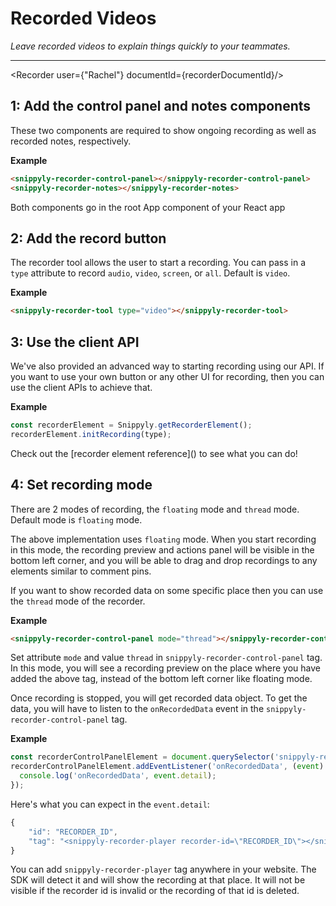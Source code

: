 
# Recorded Videos

_Leave recorded videos to explain things quickly to your teammates._

---



<Recorder user={"Rachel"} documentId={recorderDocumentId}/>

## 1: Add the control panel and notes components

These two components are required to show ongoing recording as well as recorded notes, respectively.

**Example**

```html copy
<snippyly-recorder-control-panel></snippyly-recorder-control-panel>
<snippyly-recorder-notes></snippyly-recorder-notes>
```

<Callout type="warning">
  Both components go in the root App component of your React app
</Callout>

## 2: Add the record button

The recorder tool allows the user to start a recording. You can pass in a `type` attribute to record `audio`, `video`, `screen`, or `all`. Default is `video`.

**Example**

```html copy
<snippyly-recorder-tool type="video"></snippyly-recorder-tool>
```

## 3: Use the client API

We've also provided an advanced way to starting recording using our API. If you want to use your own button or any other UI for recording, then you can use the client APIs to achieve that.

**Example**

```js copy
const recorderElement = Snippyly.getRecorderElement();
recorderElement.initRecording(type);
```

<Callout type="info">
  Check out the [recorder element reference]() to see what you can do!
</Callout>

## 4: Set recording mode

There are 2 modes of recording, the `floating` mode and `thread` mode. Default mode is `floating` mode.

The above implementation uses `floating` mode. When you start recording in this mode, the recording preview and actions panel will be visible in the bottom left corner, and you will be able to drag and drop recordings to any elements similar to comment pins.

If you want to show recorded data on some specific place then you can use the `thread` mode of the recorder.

**Example**

```html copy
<snippyly-recorder-control-panel mode="thread"></snippyly-recorder-control-panel>
```

Set attribute `mode` and value `thread` in `snippyly-recorder-control-panel` tag. In this mode, you will see a recording preview on the place where you have added the above tag, instead of the bottom left corner like floating mode.

Once recording is stopped, you will get recorded data object. To get the data, you will have to listen to the `onRecordedData` event in the `snippyly-recorder-control-panel` tag.

**Example**

```js copy
const recorderControlPanelElement = document.querySelector('snippyly-recorder-control-panel');
recorderControlPanelElement.addEventListener('onRecordedData', (event) => {
  console.log('onRecordedData', event.detail);
});
```

Here's what you can expect in the `event.detail`:
```js
{
    "id": "RECORDER_ID",
    "tag": "<snippyly-recorder-player recorder-id=\"RECORDER_ID\"></snippyly-recorder-player>"
}
```

You can add `snippyly-recorder-player` tag anywhere in your website. The SDK will detect it and will show the recording at that place. It will not be visible if the recorder id is invalid or the recording of that id is deleted.